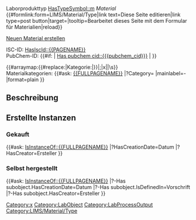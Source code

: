 <noinclude>{{Helper/Docu/FormTemplate}}

Laborprodukttyp [[HasTypeSymbol::m]]
</noinclude>
<includeonly>
''Material''</br>
{{DISPLAYTITLE: {{{display_name}}}}}
{{#formlink:form=LIMS/Material/Type|link text=Diese Seite editieren|link type=post button|target={{FULLPAGENAME}}|tooltip=Bearbeitet dieses Seite mit dem Formular für Materialien|reload}}

[[Form:LIMS/Material/Type| Neuen Material erstellen]]

ISC-ID: [[HasIscId::{{PAGENAME}}]]</br>
PubChem-ID: {{#if: {{{pubchem_cid|}}} | [[Has pubchem cid::{{{pubchem_cid}}}]] | {{Message/NotDefined}}}} </br>
<!-- Needs ExternalData > v2.2 ? -->
<!-- {{#if: {{{pubchem cid|}}} |
{{#get_web_data:url=https://pubchem.ncbi.nlm.nih.gov/rest/pug_view/data/compound/{{{pubchem cid}}}/XML?heading=GHS+Classification|format=xml|use xpath|data=tox=/Record/Section/Section/Section/Information[./ReferenceNumber=//Record/Reference[./SourceName="European Chemicals Agency (ECHA)"]/ReferenceNumber][./Name="Pictogram(s)"]//Markup//Extra}}
GHS classification, according to [https://pubchem.ncbi.nlm.nih.gov/compound/{{{pubchem cid}}} pubchem/ECHA]: {{#for_external_table:[[HasGhsClassification::{{{tox}}}]], }}
</br>|}} -->

{{#arraymap:{{#replace:{{{category|}}}|Kategorie:|}}|;|x|[[Category:x]]|\s}}</br>
Materialkategorien:
<!-- {{#arraymap:{{#replace:{{{category|}}}|Kategorie:|}}|;|x|[[:Category:x]]|}} -->
{{#ask: [[{{FULLPAGENAME}}]]
|?Category=
|mainlabel=-
|format=plain
}}
</br>

== Beschreibung ==
{{{description|}}}

== Erstellte Instanzen ==
=== Gekauft ===
{{#ask: [[Category:LabObject]] [[IsInstanceOf::{{FULLPAGENAME}}]]
|?HasCreationDate=Datum
|?HasCreator=Ersteller
}}

=== Selbst hergestellt ===
{{#ask: [[Category:LabProcessOutput]] [[IsInstanceOf::{{FULLPAGENAME}}]]
|?-Has subobject.HasCreationDate=Datum
|?-Has subobject.IsDefinedIn=Vorschrift
|?-Has subobject.HasCreator=Ersteller
}}

[[Category:LIMS/Material/Type]]
</includeonly>